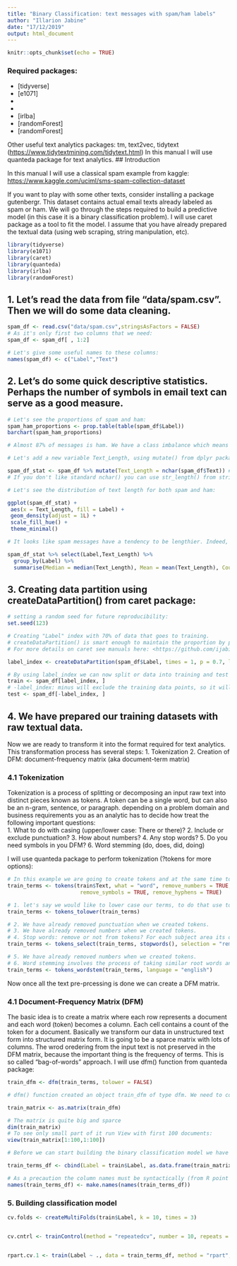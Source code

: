 ---
title: "Binary Classification: text messages with spam/ham labels"
author: "Illarion Jabine"
date: "17/12/2019"
output: html_document
---

```{r setup, include=FALSE}
knitr::opts_chunk$set(echo = TRUE)
```


### Required packages:

* [tidyverse]
* [e1071]
* [caret]: model building toolkit
* [quanteda]: quantitative text analysis
* [irlba]
* [randomForest]
* [randomForest]

Other useful text analytics packages: tm, text2vec, tidytext (<https://www.tidytextmining.com/tidytext.html>)
In this manual I will use quanteda package for text analytics.
## Introduction


In this manual I will use a classical spam example from kaggle: <https://www.kaggle.com/uciml/sms-spam-collection-dataset>

If you want to play with some other texts, consider installing a package gutenbergr.
This dataset contains actual email texts already labeled as spam or ham. We will go through the steps required to build a predictive model (in this case it is a binary classification problem). I will use caret package as a tool to fit the model.
I assume that you have already prepared the textual data (using web scraping, string manipulation, etc).

```{r load the libraries}
library(tidyverse)
library(e1071)
library(caret)
library(quanteda)
library(irlba)
library(randomForest)


```


## 1. Let's read the data from file "data/spam.csv". Then we will do some data cleaning.

```{r reading and clean data}
spam_df <- read.csv("data/spam.csv",stringsAsFactors = FALSE)  
# As it's only first two columns that we need:
spam_df <- spam_df[ , 1:2]

# Let's give some useful names to these columns:
names(spam_df) <- c("Label","Text")

```

## 2. Let's do some quick descriptive statistics. Perhaps the number of symbols in email text can serve as a good measure.

```{r descriptive statistics}

# Let's see the proportions of spam and ham:
spam_ham_proportions <- prop.table(table(spam_df$Label))
barchart(spam_ham_proportions)

# Almost 87% of messages is ham. We have a class imbalance which means that during train/test split we will have to do stratified random sample to preserve this proportion.   

# Let's add a new variable Text_Length, using mutate() from dplyr package:

spam_df_stat <- spam_df %>% mutate(Text_Length = nchar(spam_df$Text)) # if you don't like dplyr you can use standard approach: spam_df$Text_Length <- nchar(spam_df$Text_Length)
# If you don't like standard nchar() you can use str_length() from stringr package.

# Let's see the distribution of text length for both spam and ham:

ggplot(spam_df_stat) +
 aes(x = Text_Length, fill = Label) +
 geom_density(adjust = 1L) +
 scale_fill_hue() +
 theme_minimal()

# It looks like spam messages have a tendency to be lengthier. Indeed, the mean of spam text is twice as large: 

spam_df_stat %>% select(Label,Text_Length) %>% 
  group_by(Label) %>%
  summarise(Median = median(Text_Length), Mean = mean(Text_Length), Count = n())

```

## 3. Creating data partition using createDataPartition() from caret package:

```{r Creating data partition}
# setting a random seed for future reproducibility:
set.seed(123)

# Creating "Label" index with 70% of data that goes to training. 
# createDataPartition() is smart enough to maintain the proportion by performing stratified random samples.
# For more details on caret see manuals here: <https://github.com/ijabine/Model-Fitting-With-Caret>

label_index <- createDataPartition(spam_df$Label, times = 1, p = 0.7, list = FALSE)

# By using label_index we can now split or data into training and test sets:
train <- spam_df[label_index, ]
# -label_index: minus will exclude the training data points, so it will include test data points.
test <- spam_df[-label_index, ]
```

## 4. We have prepared our training datasets with raw textual data. 
Now we are ready to transform it into the format required for text analytics. This transformation process has several steps:
 1. Tokenization
 2. Creation of DFM: document-frequency matrix (aka document-term matrix)


### 4.1 Tokenization

Tokenization is a process of splitting or decomposing an input raw text into distinct pieces known as tokens. A token can be a single word, but can also be an n-gram, sentence, or paragraph. depending on a problem domain and business requirements you as an analytic has to decide how treat the following important questions:  
 1. What to do with casing (upper/lower case: There or there)?
 2. Include or exclude punctuation?
 3. How about numbers?
 4. Any stop words?
 5. Do you need symbols in you DFM?
 6. Word stemming (do, does, did, doing)
 
I will use quanteda package to perform tokenization (?tokens for more options):
```{r tokenization}
# In this example we are going to create tokens and at the same time to remove numbers, punctuation, symbols and hyphens. Again it all depends on problem domain. use tokens() function
train_terms <- tokens(train$Text, what = "word", remove_numbers = TRUE, remove_punct = TRUE,
                       remove_symbols = TRUE, remove_hyphens = TRUE)

# 1. let's say we would like to lower case our terms, to do that use tokens_tolower() function from quanteda
train_terms <- tokens_tolower(train_terms)

# 2. We have already removed punctuation when we created tokens.
# 3. We have already removed numbers when we created tokens.
# 4. Stop words: remove or not from tokens? For each subject area its own stopword list must be defined. Here we will a standard stop word list from stopwords package, see ?stopwords for more details. We will remove teh stop words using tokens_select():
train_terms <- tokens_select(train_terms, stopwords(), selection = "remove")

# 5. We have already removed numbers when we created tokens.
# 6. Word stemming involves the process of taking similar root words and ollapsing them into one single (infinitive form) word. To perform stemming run tokens_wordstem():
train_terms <- tokens_wordstem(train_terms, language = "english")

```
Now once all the text pre-prcessing is done we can create a DFM matrix.
 
### 4.1 Document-Frequency Matrix (DFM)
 The basic idea is to create a matrix where each row represents a document and each word (token) becomes a column. Each cell contains a count of the token for a document. 
Basically we transform our data in unstructured text form into structured matrix form.  It is going to be a sparce matrix with lots of columns. The wrod oredering from the input text is not preserved in the DFM matrix, because the important thing is the frequency of terms. This is so called "bag-of-words" approach. 
I will use dfm() function from quanteda package:
```{r creation of DFM}
train_dfm <- dfm(train_terms, tolower = FALSE)

# dfm() function created an object train_dfm of type dfm. We need to convert this object into a data frame we need to use a method as.matrix.dfm from quanteda:

train_matrix <- as.matrix(train_dfm)

# The matrix is quite big and sparce
dim(train_matrix)
# To see only small part of it run View with first 100 documents:
view(train_matrix[1:100,1:100])

# Before we can start building the binary classification model we have to add the spam/ham labels to our train_matrix:

train_terms_df <- cbind(Label = train$Label, as.data.frame(train_matrix))

# As a precaution the column names must be syntactically (from R point of view) correct, to do so run make.names():
names(train_terms_df) <- make.names(names(train_terms_df))
```

### 5. Building classification model


```{r building a model, echo=TRUE, message=FALSE, warning=FALSE}
cv.folds <- createMultiFolds(train$Label, k = 10, times = 3)


cv.cntrl <- trainControl(method = "repeatedcv", number = 10, repeats = 3, index = cv.folds)


rpart.cv.1 <- train(Label ~ ., data = train_terms_df, method = "rpart", trControl = cv.cntrl, tuneLength = 7)


```


